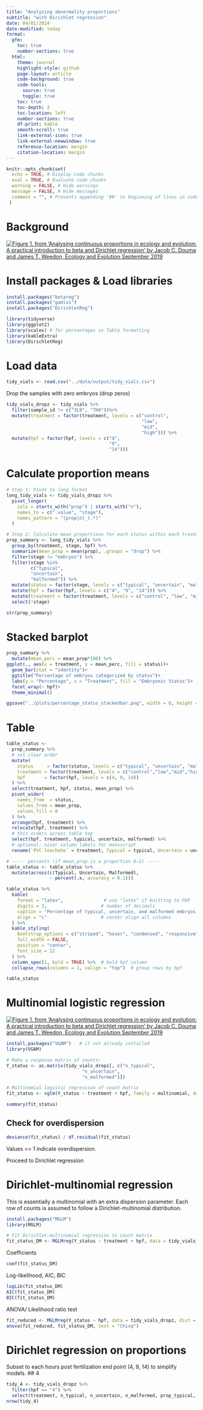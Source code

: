 ```yaml
---
title: "Analyzing abnormality proportions"
subtitle: "with Dirichlet regression"
date: 04/01/2024
date-modified: today
format:
  gfm: 
    toc: true
    number-sections: true
  html:
    theme: journal
    highlight-style: github
    page-layout: article
    code-background: true
    code-tools: 
      source: true
      toggle: true
    toc: true
    toc-depth: 2
    toc-location: left
    number-sections: true
    df-print: kable
    smooth-scroll: true
    link-external-icon: true
    link-external-newwindow: true
    reference-location: margin
    citation-location: margin
---
```


```r
knitr::opts_chunk$set(
  echo = TRUE, # Display code chunks
  eval = TRUE, # Evaluate code chunks
  warning = FALSE, # Hide warnings
  message = FALSE, # Hide messages
  comment = "", # Prevents appending '##' to beginning of lines in code output)
 )        
```

# Background

[![Figure 1. from 'Analysing continuous proportions in ecology and evolution: A practical introduction to beta and Dirichlet regression' by Jacob C. Douma and James T. Weedon, Ecology and Evolution September 2019](douma_weedon_2019_fig1.jpg)](https://besjournals.onlinelibrary.wiley.com/doi/10.1111/2041-210X.13234)

# Install packages & Load libraries

```r
install.packages("betareg")
install.packages("gamlss")
install.packages("DirichletReg")
```

```r
library(tidyverse)
library(ggplot2)
library(scales) # for percentages in Table formatting
library(kableExtra)
library(DirichletReg)
```

# Load data

```r
tidy_vials <- read.csv("../data/output/tidy_vials.csv")
```

Drop the samples with zero embryos (drop zeros)

```r
tidy_vials_dropz <- tidy_vials %>% 
  filter(sample_id != c("3L9", "7H9"))%>% 
  mutate(treatment = factor(treatment, levels = c("control",
                                                  "low",
                                                  "mid",
                                                  "high"))) %>% 
  mutate(hpf = factor(hpf, levels = c("4",
                                      "9",
                                      "14")))
```

# Calculate proportion means

```r
# Step 1: Pivot to long format
long_tidy_vials <- tidy_vials_dropz %>%
  pivot_longer(
    cols = starts_with("prop") | starts_with("n"),
    names_to = c(".value", "stage"),
    names_pattern = "(prop|n)_(.*)"
  )

# Step 2: Calculate mean proportions for each status within each treatment
prop_summary <- long_tidy_vials %>%
  group_by(treatment, stage, hpf) %>%
  summarize(mean_prop = mean(prop), .groups = "drop") %>% 
  filter(stage != "embryos") %>% 
  filter(stage %in% 
         c("typical", 
         "uncertain", 
         "malformed")) %>%  
  mutate(status = factor(stage, levels = c("typical", "uncertain", "malformed"))) %>% 
  mutate(hpf = factor(hpf, levels = c("4", "9", "14"))) %>% 
  mutate(treatment = factor(treatment, levels = c("control", "low", "mid", "high"))) %>% 
  select(!stage)

str(prop_summary)
```

# Stacked barplot

```r
prop_summary %>% 
  mutate(mean_perc = mean_prop*100) %>% 
ggplot(., aes(x = treatment, y = mean_perc, fill = status))+
  geom_bar(stat = "identity")+
  ggtitle("Percentage of embryos categorized by status")+
  labs(y = "Percentage", x = "Treatment", fill = "Embryonic Status")+
  facet_wrap(~ hpf)+
  theme_minimal()
```

```r
ggsave("../plots/percentage_status_stackedbar.png", width = 8, height = 6, dpi = 600)
```

# Table

```r
table_status <-
  prop_summary %>%
  # set clear order
  mutate(
    status     = factor(status, levels = c("typical", "uncertain", "malformed")),
    treatment = factor(treatment, levels = c("control","low","mid","high")),
    hpf       = factor(hpf, levels = c(4, 9, 14))
  ) %>%
  select(treatment, hpf, status, mean_prop) %>%
  pivot_wider(
    names_from  = status,
    values_from = mean_prop,
    values_fill = 0
  ) %>%
  arrange(hpf, treatment) %>%
  relocate(hpf, treatment) %>% 
  # this orders across table top
  select(hpf, treatment, typical, uncertain, malformed) %>%
  # optional: nicer column labels for manuscript
  rename(`PVC leachate` = treatment, Typical = typical, Uncertain = uncertain, Malformed = malformed) 

# ----- percents (if mean_prop is a proportion 0–1) -----
table_status <- table_status %>%
  mutate(across(c(Typical, Uncertain, Malformed), 
                ~ percent(.x, accuracy = 0.1)))

```

```r
table_status %>%
  kable(
    format = "latex",               # use "latex" if knitting to PDF
    digits = 3,                    # number of decimals
    caption = "Percentage of typical, uncertain, and malformed embryos by treatment and hpf",
    align = "c"                    # center align all columns
  ) %>%
  kable_styling(
    bootstrap_options = c("striped", "hover", "condensed", "responsive"),
    full_width = FALSE,
    position = "center",
    font_size = 12
  ) %>%
  column_spec(1, bold = TRUE) %>%  # bold hpf column
  collapse_rows(columns = 1, valign = "top")  # group rows by hpf

table_status
```

# Multinomial logistic regression

[![Figure 1. from 'Analysing continuous proportions in ecology and evolution: A practical introduction to beta and Dirichlet regression' by Jacob C. Douma and James T. Weedon, Ecology and Evolution September 2019](douma_weedon_2019_fig1.jpg)](https://besjournals.onlinelibrary.wiley.com/doi/10.1111/2041-210X.13234)

```r
install.packages("VGAM")   # if not already installed
library(VGAM)
```

```r
# Make a response matrix of counts:
Y_status <- as.matrix(tidy_vials_dropz[, c("n_typical",
                            "n_uncertain",
                            "n_malformed")])

# Multinomial logistic regression of count matrix
fit_status <- vglm(Y_status ~ treatment + hpf, family = multinomial, data = tidy_vials_dropz)

summary(fit_status)
```

## Check for overdispersion

```r
deviance(fit_status) / df.residual(fit_status)
```

Values \>\> 1 indicate overdispersion.

Proceed to Dirichlet regression

# Dirichlet-multinomial regression

This is essentially a multinomial with an extra dispersion parameter. Each row of counts is assumed to follow a Dirichlet-multinomial distribution.

```r
install.packages("MGLM")
library(MGLM)
```

```r
# Fit Dirichlet-multinomial regression to count matrix
fit_status_DM <- MGLMreg(Y_status ~ treatment + hpf, data = tidy_vials_dropz, dist = "DM")
```

Coefficients

```r
coef(fit_status_DM)
```

Log-likelihood, AIC, BIC

```r
logLik(fit_status_DM)
AIC(fit_status_DM)
BIC(fit_status_DM)
```

ANOVA/ Likelihood ratio test

```r
fit_reduced <- MGLMreg(Y_status ~ hpf, data = tidy_vials_dropz, dist = "DM")
anova(fit_reduced, fit_status_DM, test = "Chisq")
```

# Dirichlet regression on proportions

Subset to each hours post fertilization end point (4, 9, 14) to simplify models. \## 4

```r
tidy_4 <- tidy_vials_dropz %>% 
  filter(hpf == "4") %>% 
  select(treatment, n_typical, n_uncertain, n_malformed, prop_typical, prop_uncertain, prop_malformed)
nrow(tidy_4)
```
